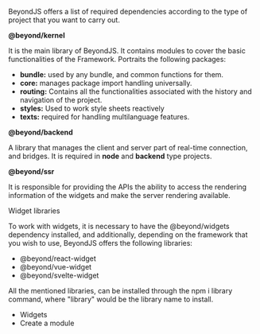 
<Title>BeyondJS Dependencies</Title>

BeyondJS offers a list of required dependencies according to the type of project that you want to carry out.

<Subtitle>**@beyond/kernel**</Subtitle>

It is the main library of BeyondJS. It contains modules to cover the basic functionalities of the Framework. Portraits the following packages:

-   **bundle:** used by any <Link to="/docs/bundles">bundle</Link>, and common functions for them.
-   **core:** manages package import handling universally.
-   **routing:** Contains all the functionalities associated with the history and navigation of the project.
-   **styles:** Used to work style sheets reactively
-   **texts:** required for handling multilanguage features.

<Subtitle>**@beyond/backend**</Subtitle>

A library that manages the client and server part of real-time connection, and bridges. It is required in **node** and **backend** type projects.

<Subtitle>**@beyond/ssr**</Subtitle>

It is responsible for providing the APIs the ability to access the rendering information of the widgets and make the server rendering available.

<Subtitle>Widget libraries</Subtitle>

To work with widgets, it is necessary to have the @beyond/widgets dependency installed, and additionally, depending on the framework that you wish to use, BeyondJS offers the following libraries:

-   @beyond/react-widget
-   @beyond/vue-widget
-   @beyond/svelte-widget

All the mentioned libraries, can be installed through the npm i library command, where "library" would be the library name to install.

-   <Link to="/docs/widgets">Widgets</Link>
-   <Link to="/docs/modules/create">Create a module</Link>
